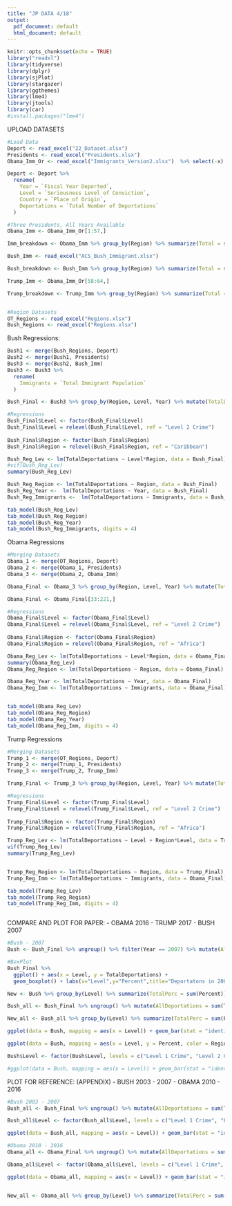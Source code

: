 ```yaml
---
title: "JP DATA 4/18"
output:
  pdf_document: default
  html_document: default
---
```


```r
knitr::opts_chunk$set(echo = TRUE)
library("readxl")
library(tidyverse)
library(dplyr)
library(sjPlot)
library(stargazer)
library(ggthemes)
library(lme4)
library(jtools)
library(car)
#install.packages("lme4")
```

UPLOAD DATASETS

```r
#Load Data
Deport <- read_excel("22_Dataset.xlsx")
Presidents <- read_excel("Presidents.xlsx")
Obama_Imm_Or <- read_excel("Immigrants_Version2.xlsx")  %>% select(-x)

Deport <- Deport %>% 
  rename(
    Year = `Fiscal Year Deported`,
    Level = `Seriousness Level of Conviction`,
    Country = `Place of Origin`,
    Deportations = `Total Number of Deportations`
  )
```

```r
#Three Presidents, All Years Available
Obama_Imm <- Obama_Imm_Or[1:57,]

Imm_breakdown <- Obama_Imm %>% group_by(Region) %>% summarize(Total = sum(Immigrants))

Bush_Imm <- read_excel("ACS_Bush_Immigrant.xlsx")

Bush_breakdown <- Bush_Imm %>% group_by(Region) %>% summarize(Total = sum(`Total Immigrant Population`))

Trump_Imm <- Obama_Imm_Or[58:64,]

Trump_breakdown <- Trump_Imm %>% group_by(Region) %>% summarize(Total = sum(Immigrants))


#Region Datasets
OT_Regions <- read_excel("Regions.xlsx")
Bush_Regions <- read_excel("Regions.xlsx")
```

Bush Regressions: 
```r
Bush1 <- merge(Bush_Regions, Deport)
Bush2 <- merge(Bush1, Presidents)
Bush3 <- merge(Bush2, Bush_Imm)
Bush3 <- Bush3 %>% 
  rename(
    Immigrants = `Total Immigrant Population`
  )

Bush_Final <- Bush3 %>% group_by(Region, Level, Year) %>% mutate(TotalDeportations = sum(Deportations)) %>% select(Region, Level, President, Year, TotalDeportations, Immigrants) %>% group_by(Region, Year, Level) %>% unique()

#Regressions
Bush_Final$Level <- factor(Bush_Final$Level)
Bush_Final$Level = relevel(Bush_Final$Level, ref = "Level 2 Crime")
  
Bush_Final$Region <- factor(Bush_Final$Region)
Bush_Final$Region = relevel(Bush_Final$Region, ref = "Caribbean")

Bush_Reg_Lev <- lm(TotalDeportations ~ Level*Region, data = Bush_Final)
#vif(Bush_Reg_Lev)
summary(Bush_Reg_Lev)

Bush_Reg_Region <- lm(TotalDeportations ~ Region, data = Bush_Final)
Bush_Reg_Year <-  lm(TotalDeportations ~ Year, data = Bush_Final)
Bush_Reg_Immigrants <-  lm(TotalDeportations ~ Immigrants, data = Bush_Final)

tab_model(Bush_Reg_Lev)
tab_model(Bush_Reg_Region)
tab_model(Bush_Reg_Year)
tab_model(Bush_Reg_Immigrants, digits = 4)
```


Obama Regressions
```r
#Merging Datasets
Obama_1 <- merge(OT_Regions, Deport)
Obama_2 <- merge(Obama_1, Presidents)
Obama_3 <- merge(Obama_2, Obama_Imm)

Obama_Final <- Obama_3 %>% group_by(Region, Level, Year) %>% mutate(TotalDeportations = sum(Deportations)) %>% select(Region, Level, President, Year, TotalDeportations, Immigrants) %>% group_by(Region, Year, Level) %>% unique()

Obama_Final <- Obama_Final[33:221,]

#Regressions
Obama_Final$Level <- factor(Obama_Final$Level)
Obama_Final$Level = relevel(Obama_Final$Level, ref = "Level 2 Crime")
  
Obama_Final$Region <- factor(Obama_Final$Region)
Obama_Final$Region = relevel(Obama_Final$Region, ref = "Africa")

Obama_Reg_Lev <- lm(TotalDeportations ~ Level*Region, data = Obama_Final) #Interaction
summary(Obama_Reg_Lev)
Obama_Reg_Region <- lm(TotalDeportations ~ Region, data = Obama_Final)

Obama_Reg_Year <- lm(TotalDeportations ~ Year, data = Obama_Final)
Obama_Reg_Imm <- lm(TotalDeportations ~ Immigrants, data = Obama_Final)


tab_model(Obama_Reg_Lev)
tab_model(Obama_Reg_Region)
tab_model(Obama_Reg_Year)
tab_model(Obama_Reg_Imm, digits = 4)
```

Trump Regressions

```r
#Merging Datasets
Trump_1 <- merge(OT_Regions, Deport)
Trump_2 <- merge(Trump_1, Presidents)
Trump_3 <- merge(Trump_2, Trump_Imm)

Trump_Final <- Trump_3 %>% group_by(Region, Level, Year) %>% mutate(TotalDeportations = sum(Deportations)) %>% select(Region, Level, President, Year, TotalDeportations, Immigrants) %>% group_by(Region, Year, Level) %>% unique()

#Regressions
Trump_Final$Level <- factor(Trump_Final$Level)
Trump_Final$Level = relevel(Trump_Final$Level, ref = "Level 2 Crime")
  
Trump_Final$Region <- factor(Trump_Final$Region)
Trump_Final$Region = relevel(Trump_Final$Region, ref = "Africa")

Trump_Reg_Lev <- lm(TotalDeportations ~ Level + Region*Level, data = Trump_Final) #why doesn't interaction work? 
vif(Trump_Reg_Lev)
summary(Trump_Reg_Lev)


Trump_Reg_Region <- lm(TotalDeportations ~ Region, data = Trump_Final)
Trump_Reg_Imm <- lm(TotalDeportations ~ Immigrants, data = Obama_Final)

tab_model(Trump_Reg_Lev)
tab_model(Trump_Reg_Region)
tab_model(Trump_Reg_Imm, digits = 4)



```

COMPARE AND PLOT FOR PAPER:
- OBAMA 2016
- TRUMP 2017
- BUSH 2007 

```r
#Bush - 2007
Bush <- Bush_Final %>% ungroup() %>% filter(Year == 2007) %>% mutate(AllDeportations = sum(TotalDeportations)) %>% group_by(Level) %>% mutate(Percent = TotalDeportations/AllDeportations) %>% select(Region, TotalDeportations, AllDeportations, Percent, Level) 

#BoxPlot
Bush_Final %>%
  ggplot() + aes(x = Level, y = TotalDeportations) +
  geom_boxplot() + labs(x="Level",y="Percent",title="Deportatons in 2007") 

New <- Bush %>% group_by(Level) %>% summarize(TotalPerc = sum(Percent))  

Bush_all <- Bush_Final %>% ungroup() %>% mutate(AllDeportations = sum(TotalDeportations)) %>% group_by(Level) %>% mutate(Percent = TotalDeportations/AllDeportations) %>% select(Region, TotalDeportations, AllDeportations, Percent, Level) 

New_all <- Bush_all %>% group_by(Level) %>% summarize(TotalPerc = sum(Percent))  

ggplot(data = Bush, mapping = aes(x = Level)) + geom_bar(stat = "identity", position = "stack", mapping = aes(y = Percent, fill = Region)) + ylim(0,0.8) + labs(x = "Level of Crime Committed", y = "Percent of Deportations", title = "Deportations in 2007 (Bush)") + theme_few()

ggplot(data = Bush, mapping = aes(x = Level, y = Percent, color = Region)) + geom_point() + geom_line() 

Bush$Level <- factor(Bush$Level, levels = c("Level 1 Crime", "Level 2 Crime", "Level 3 Crime", "No conviction"))

#ggplot(data = Bush, mapping = aes(x = Level)) + geom_bar(stat = "identity", position = "stack", mapping = aes(y = Percent, fill = Region)) + ylim(0,0.6) + labs(x = "Level of Crime Committed", y = "Percent of Deportations", title = "Deportations in 2007 (Bush)") + theme_few()
```

PLOT FOR REFERENCE: (APPENDIX)
- BUSH 2003 - 2007
- OBAMA 2010 - 2016 

```r
#Bush 2003 - 2007
Bush_all <- Bush_Final %>% ungroup() %>% mutate(AllDeportations = sum(TotalDeportations)) %>% group_by(Level) %>% mutate(Percent = TotalDeportations/AllDeportations) %>% select(Region, TotalDeportations, AllDeportations, Percent, Level) 

Bush_all$Level <- factor(Bush_all$Level, levels = c("Level 1 Crime", "Level 2 Crime", "Level 3 Crime", "No conviction"))

ggplot(data = Bush_all, mapping = aes(x = Level)) + geom_bar(stat = "identity", position = "stack", mapping = aes(y = Percent, fill = Region)) + ylim(0,0.6) + labs(x = "Level of Crime Committed", y = "Percent of Deportations", title = "Deportations from 2003 - 2007 (Bush)") + theme_few()

#Obama 2010 - 2016
Obama_all <- Obama_Final %>% ungroup() %>% mutate(AllDeportations = sum(TotalDeportations)) %>% group_by(Level) %>% mutate(Percent = TotalDeportations/AllDeportations) %>% select(Region, TotalDeportations, AllDeportations, Percent, Level) 

Obama_all$Level <- factor(Obama_all$Level, levels = c("Level 1 Crime", "Level 2 Crime", "Level 3 Crime", "No conviction"))

ggplot(data = Obama_all, mapping = aes(x = Level)) + geom_bar(stat = "identity", position = "stack", mapping = aes(y = Percent, fill = Region)) + ylim(0,0.6) + labs(x = "Level of Crime Committed", y = "Percent of Deportations", title = "Deportations from 2008 - 2016 (Obama)") + theme_few()


New_all <- Obama_all %>% group_by(Level) %>% summarize(TotalPerc = sum(Percent))  

```










